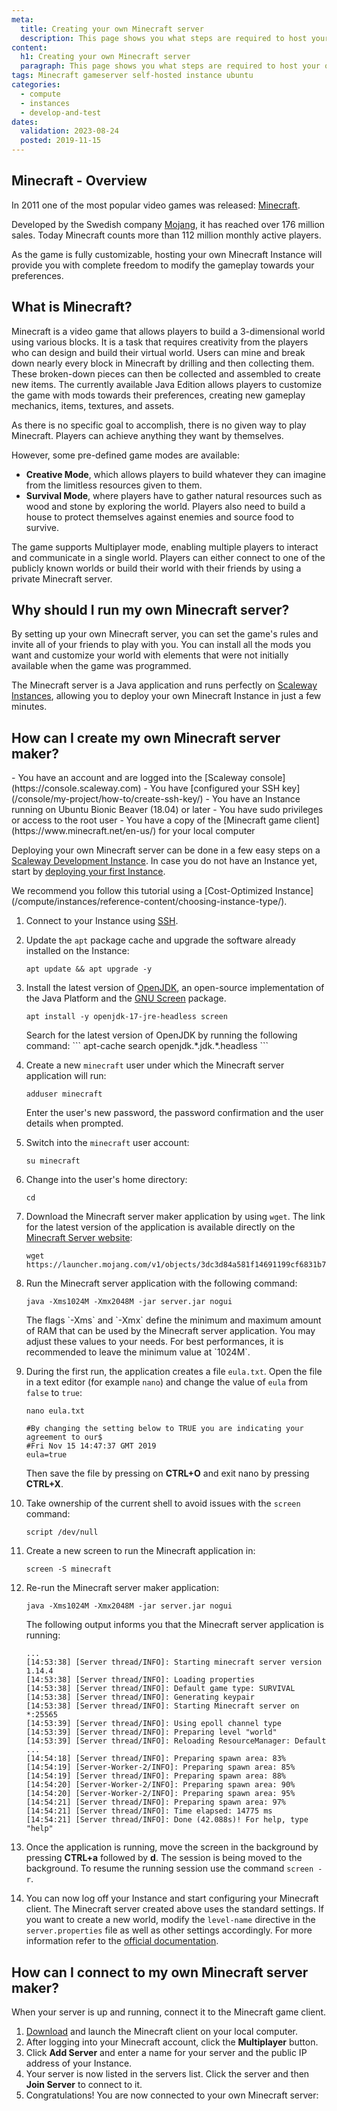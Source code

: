 ```yaml
---
meta:
  title: Creating your own Minecraft server
  description: This page shows you what steps are required to host your own Minecraft server on a Scaleway Instance.
content:
  h1: Creating your own Minecraft server
  paragraph: This page shows you what steps are required to host your own Minecraft server on a Scaleway Instance.
tags: Minecraft gameserver self-hosted instance ubuntu
categories:
  - compute
  - instances
  - develop-and-test
dates:
  validation: 2023-08-24
  posted: 2019-11-15
---
```


## Minecraft - Overview

In 2011 one of the most popular video games was released: [Minecraft](https://www.minecraft.net/en-us/).

Developed by the Swedish company [Mojang](https://www.mojang.com/), it has reached over 176 million sales. Today Minecraft counts more than 112 million monthly active players.

As the game is fully customizable, hosting your own Minecraft Instance will provide you with complete freedom to modify the gameplay towards your preferences.

## What is Minecraft?

Minecraft is a video game that allows players to build a 3-dimensional world using various blocks. It is a task that requires creativity from the players who can design and build their virtual world. Users can mine and break down nearly every block in Minecraft by drilling and then collecting them. These broken-down pieces can then be collected and assembled to create new items.
The currently available Java Edition allows players to customize the game with mods towards their preferences, creating new gameplay mechanics, items, textures, and assets.

As there is no specific goal to accomplish, there is no given way to play Minecraft. Players can achieve anything they want by themselves.

However, some pre-defined game modes are available:

- **Creative Mode**, which allows players to build whatever they can imagine from the limitless resources given to them.
- **Survival Mode**, where players have to gather natural resources such as wood and stone by exploring the world. Players also need to build a house to protect themselves against enemies and source food to survive.

The game supports Multiplayer mode, enabling multiple players to interact and communicate in a single world. Players can either connect to one of the publicly known worlds or build their world with their friends by using a private Minecraft server.

## Why should I run my own Minecraft server?

By setting up your own Minecraft server, you can set the game's rules and invite all of your friends to play with you.
You can install all the mods you want and customize your world with elements that were not initially available when the game was programmed.

The Minecraft server is a Java application and runs perfectly on [Scaleway Instances](https://www.scaleway.com/en/virtual-instances/), allowing you to deploy your own Minecraft Instance in just a few minutes.

## How can I create my own Minecraft server maker?

<Macro id="iam-requirements" />
 
<Message type="requirement">
  - You have an account and are logged into the [Scaleway console](https://console.scaleway.com)
  - You have [configured your SSH key](/console/my-project/how-to/create-ssh-key/)
  - You have an Instance running on Ubuntu Bionic Beaver (18.04) or later
  - You have sudo privileges or access to the root user
  - You have a copy of the [Minecraft game client](https://www.minecraft.net/en-us/) for your local computer
</Message>

Deploying your own Minecraft server can be done in a few easy steps on a [Scaleway Development Instance](https://www.scaleway.com/en/virtual-instances/development/). In case you do not have an Instance yet, start by [deploying your first Instance](/compute/instances/how-to/create-an-instance/).

<Message type="tip">
  We recommend you follow this tutorial using a [Cost-Optimized Instance](/compute/instances/reference-content/choosing-instance-type/).
</Message>

1. Connect to your Instance using [SSH](/compute/instances/how-to/connect-to-instance/).
2. Update the `apt` package cache and upgrade the software already installed on the Instance:
    ```
    apt update && apt upgrade -y
    ```
3. Install the latest version of [OpenJDK](https://openjdk.java.net/), an open-source implementation of the Java Platform and the [GNU Screen](https://www.gnu.org/software/screen/) package.
    ```
    apt install -y openjdk-17-jre-headless screen
    ```
    <Message type="tip">
      Search for the latest version of OpenJDK by running the following command:
      ```
      apt-cache search openjdk.*.jdk.*.headless
      ```
    </Message>
4. Create a new `minecraft` user under which the Minecraft server application will run:
    ```
    adduser minecraft
    ```

    Enter the user's new password, the password confirmation and the user details when prompted.
5. Switch into the `minecraft` user account:
    ```
    su minecraft
    ```
6. Change into the user's home directory:
    ```
    cd
    ```
7. Download the Minecraft server maker application by using `wget`. The link for the latest version of the application is available directly on the [Minecraft Server website](https://www.minecraft.net/en-us/download/server):
    ```
    wget https://launcher.mojang.com/v1/objects/3dc3d84a581f14691199cf6831b71ed1296a9fdf/server.jar
    ```
8. Run the Minecraft server application with the following command:
    ```
    java -Xms1024M -Xmx2048M -jar server.jar nogui
    ```

    <Message type="important">
      The flags `-Xms` and `-Xmx` define the minimum and maximum amount of RAM that can be used by the Minecraft server application. You may adjust these values to your needs. For best performances, it is recommended to leave the minimum value at `1024M`.
    </Message> 
9. During the first run, the application creates a file `eula.txt`. Open the file in a text editor (for example `nano`) and change the value of `eula` from `false` to `true`:
    ```
    nano eula.txt
    ```

    ```
    #By changing the setting below to TRUE you are indicating your agreement to our$
    #Fri Nov 15 14:47:37 GMT 2019
    eula=true
    ```

    Then save the file by pressing on **CTRL+O** and exit nano by pressing **CTRL+X**.
10. Take ownership of the current shell to avoid issues with the `screen` command:
    ```
    script /dev/null
    ```
11. Create a new screen to run the Minecraft application in:
    ```
    screen -S minecraft
    ```
12. Re-run the Minecraft server maker application:
    ```
    java -Xms1024M -Xmx2048M -jar server.jar nogui
    ```

    The following output informs you that the Minecraft server application is running:

    ```
    ...
    [14:53:38] [Server thread/INFO]: Starting minecraft server version 1.14.4
    [14:53:38] [Server thread/INFO]: Loading properties
    [14:53:38] [Server thread/INFO]: Default game type: SURVIVAL
    [14:53:38] [Server thread/INFO]: Generating keypair
    [14:53:38] [Server thread/INFO]: Starting Minecraft server on *:25565
    [14:53:39] [Server thread/INFO]: Using epoll channel type
    [14:53:39] [Server thread/INFO]: Preparing level "world"
    [14:53:39] [Server thread/INFO]: Reloading ResourceManager: Default
    ...
    [14:54:18] [Server thread/INFO]: Preparing spawn area: 83%
    [14:54:19] [Server-Worker-2/INFO]: Preparing spawn area: 85%
    [14:54:19] [Server thread/INFO]: Preparing spawn area: 88%
    [14:54:20] [Server-Worker-2/INFO]: Preparing spawn area: 90%
    [14:54:20] [Server-Worker-2/INFO]: Preparing spawn area: 95%
    [14:54:21] [Server thread/INFO]: Preparing spawn area: 97%
    [14:54:21] [Server thread/INFO]: Time elapsed: 14775 ms
    [14:54:21] [Server thread/INFO]: Done (42.088s)! For help, type "help"
    ```
13. Once the application is running, move the screen in the background by pressing **CTRL+a** followed by **d**. The session is being moved to the background. To resume the running session use the command `screen -r`.
14. You can now log off your Instance and start configuring your Minecraft client.
    <Message type="note">
      The Minecraft server created above uses the standard settings. If you want to create a new world, modify the `level-name` directive in the `server.properties` file as well as other settings accordingly. For more information refer to the [official documentation](https://minecraft.gamepedia.com/Server.properties).
    </Message>

## How can I connect to my own Minecraft server maker?

When your server is up and running, connect it to the Minecraft game client.

1. [Download](https://www.minecraft.net/en-us/download/) and launch the Minecraft client on your local computer.
2. After logging into your Minecraft account, click the **Multiplayer** button.
3. Click **Add Server** and enter a name for your server and the public IP address of your Instance.
4. Your server is now listed in the servers list. Click the server and then **Join Server** to connect to it.
5. Congratulations! You are now connected to your own Minecraft server:
    <Lightbox src="scaleway-minecraft_game.webp" alt="" />
